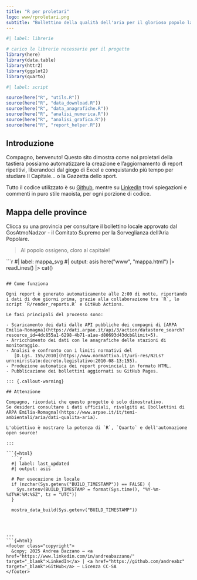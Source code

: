 ```yaml
---
title: "R per proletari"
logo: www/rproletari.png
subtitle: "Bollettino della qualità dell'aria per il glorioso popolo lavoratore"
---
```


```r
#| label: librerie

# carico le librerie necessarie per il progetto
library(here)
library(data.table)
library(httr2)
library(ggplot2)
library(quarto)
```

```r
#| label: script

source(here("R", "utils.R"))
source(here("R", "data_download.R"))
source(here("R", "data_anagrafiche.R"))
source(here("R", "analisi_numerica.R"))
source(here("R", "analisi_grafica.R"))
source(here("R", "report_helper.R"))
```

## Introduzione

Compagno, benvenuto! Questo sito dimostra come noi proletari della tastiera possiamo automatizzare la creazione e l'aggiornamento di report ripetitivi, liberandoci dal giogo di Excel e conquistando più tempo per studiare Il Capitale... o la Gazzetta dello sport.

Tutto il codice utilizzato è su [Github](https://github.com/andreabz/r-proletari-03), mentre su [LinkedIn](https://it.linkedin.com/in/andreabazzano/) trovi spiegazioni e commenti in puro stile maoista, per ogni porzione di codice.

## Mappa delle province

Clicca su una provincia per consultare il bollettino locale approvato dal GosAtmoNadzor - il Comitato Supremo per la Sorveglianza dell'Aria Popolare.

> Al popolo ossigeno, cloro al capitale!

```{=html}
  ```r
  #| label: mappa_svg
  #| output: asis
  here("www", "mappa.html") |> 
    readLines() |> 
    cat()
  ```
  <link rel="stylesheet" href="www/mappa.css" />
  <script src="www/mappa.js"></script>
```

## Come funziona

Ogni report è generato automaticamente alle 2:00 di notte, riportando i dati di due giorni prima, grazie alla collaborazione tra `R`, lo script `R/render_reports.R` e GitHub Actions.

Le fasi principali del processo sono:

- Scaricamento dei dati dalle API pubbliche dei compagni di [ARPA Emilia-Romagna](https://dati.arpae.it/api/3/action/datastore_search?resource_id=4dc855a1-6298-4b71-a1ae-d80693d43dcb&limit=5).
- Arricchimento dei dati con le anagrafiche delle stazioni di monitoraggio.
- Analisi e confronto con i limiti normativi del  
   [D.Lgs. 155/2010](https://www.normattiva.it/uri-res/N2Ls?urn:nir:stato:decreto.legislativo:2010-08-13;155).
- Produzione automatica dei report provinciali in formato HTML.
- Pubblicazione dei bollettini aggiornati su GitHub Pages.

::: {.callout-warning}

## Attenzione

Compagno, ricordati che questo progetto è solo dimostrativo.  
Se desideri consultare i dati ufficiali, rivolgiti ai [bollettini di ARPA Emilia-Romagna](https://www.arpae.it/it/temi-ambientali/aria/dati-qualita-aria).  

L'obiettivo è mostrare la potenza di `R`, `Quarto` e dell'automazione open source!

:::

```{=html}
  ```r
  #| label: last_updated
  #| output: asis
  
  # Per esecuzione in locale  
  if (nzchar(Sys.getenv("BUILD_TIMESTAMP")) == FALSE) {
    Sys.setenv(BUILD_TIMESTAMP = format(Sys.time(), "%Y-%m-%dT%H:%M:%SZ", tz = "UTC"))
  }
  
  mostra_data_build(Sys.getenv("BUILD_TIMESTAMP"))
  
  ```
```


---
```{=html}
<footer class="copyright">
  &copy; 2025 Andrea Bazzano — <a href="https://www.linkedin.com/in/andreabazzano/" target="_blank">LinkedIn</a> | <a href="https://github.com/andreabz" target="_blank">GitHub</a> — Licenza CC-SA
</footer>
```
